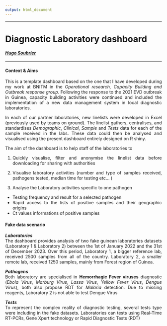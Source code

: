 ```yaml
---
output: html_document
---
```


<style>
body {
text-align: justify}
</style>

---

# **Diagnostic Laboratory dashboard**
#### *<a href="https://www.hugzsoubrier.com">Hugo Soubrier</a>*

---

#### **Context & Aims**

This is a template dashboard based on the one that I have developed during my work at BNITM in the *Operational research, Capacity Building and Outbreak response group*. Following the response to the 2021 EVD outbreak in Guinea, capacity building activities were continued and included the implementation of a new data management system in local diagnostic laboratories.

In each of our partner laboratories, new linelists were developed in Excel (previously used by teams on ground). The linelist gathers, centralises, and standardises *Demographic*, *Clinical*, *Sample* and *Tests* data for each of the sample received in the labs. These data could then be analysed and visualised using the present dashboard entirely designed on R shiny.

The aim of the dashboard is to help staff of the laboratories to

1. Quickly visualise, filter and anonymise the linelist data before downloading for sharing with authorities

2. Visualise laboratory activities (number and type of samples received, pathogens tested, median time for testing etc... )

3. Analyse the Laboratory activities specific to one pathogen 

- Testing frequency and result for a selected pathogen
- Rapid access to the lists of positive samples and their geographic origins
- Ct values informations of positive samples

#### **Fake data scenario**

__*Laboratories*__\
The dashboard provides analysis of two fake guinean laboratories datasets (Laboratory 1 & Laboratory 2) between the 1st of January 2022 and the 31st of December 2023. Over this period, Laboratory 1, a bigger reference lab, received 2500 samples from all of the country. Laboratory 2, a smaller remote lab, received 1250 samples, mainly from Forest region of Guinea. 

__*Pathogens*__\
Both laboratory are specialised in **Hemorrhagic Fever viruses** diagnostic (*Ebola Virus*, *Marburg Virus*, *Lassa Virus*, *Yellow Fever Virus*, *Dengue Virus*), both also propose RDT for *Malaria* detection. Due to missing reagents, Laboratory 2 is not able to test Dengue Virus 

__*Tests*__\
To represent the complex reality of diagnostic testing, several tests type were including in the fake datasets. Laboratories can tests using Real-Time RT-PCRs, Gene Xpert technology or Rapid Diagnostic Tests (RDT)
